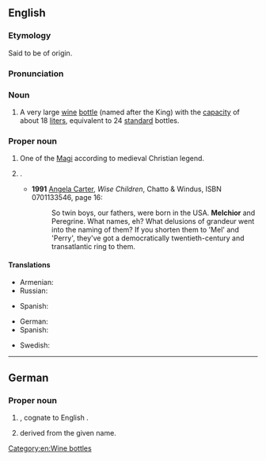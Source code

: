 {{also|melchior}}
==English==

===Etymology===
Said to be of {{etyl|peo|en}} origin.

===Pronunciation===
{{rfp|lang=en}}

===Noun===
{{en-noun}}

# A very large [[wine]] [[bottle]] (named after the King) with the [[capacity]] of about 18 [[liter]]s, equivalent to 24 [[standard]] bottles.

===Proper noun===
{{en-proper noun}}

# One of the [[Magi]] according to medieval Christian legend.
# {{qualifier|rather rare}} {{given name|male|from=Old Persian}}.
#* '''1991''' [[w:Angela Carter|Angela Carter]], ''Wise Children'', Chatto & Windus, ISBN 0701133546, page 16:
#*: So twin boys, our fathers, were born in the USA. '''Melchior''' and Peregrine. What names, eh? What delusions of grandeur went into the naming of them? If you shorten them to 'Mel' and 'Perry', they've got a democratically twentieth-century and transatlantic ring to them.

====Translations====
{{trans-top|one of the Magi}}
* Armenian: {{t|hy|Մելքոն|sc=Armn}}
* Russian: {{t+|ru|Мельхио́р}}
{{trans-mid}}
* Spanish: {{t+|es|Melchor|m}}
{{trans-bottom}}

{{trans-top|male given name}}
* German: {{t|de|Melchior}}
* Spanish: {{t+|es|Melchor|m}}
{{trans-mid}}
* Swedish: {{t+|sv|Melker}}
{{trans-bottom}}

[[Category:en:Wine bottles]]

----

==German==

===Proper noun===
{{head|de|proper noun}}

# {{given name|male|lang=de}}, cognate to English {{l|en|Melchior}}.
# {{surname|from=given names|lang=de|dot=}} derived from the given name.